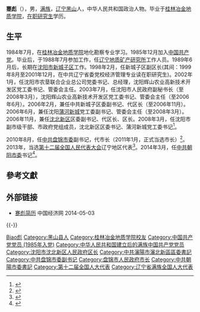 '''蹇彪'''（{{bd|1964年|5月|}}），男，[[满族|满族]]，[[辽宁省|辽宁]][[黑山县|黑山]]人，中华人民共和国政治人物。毕业于[[桂林冶金地质学院|桂林冶金地质学院]]，[[在职研究生|在职研究生]]学历。

== 生平 ==
1984年7月，在[[桂林冶金地质学院|桂林冶金地质学院]]地化勘察专业学习。1985年12月加入[[中国共产党|中国共产党]]。毕业后，于1988年7月参加工作，任[[辽宁地质矿产研究所|辽宁地质矿产研究所]]工作人员。1989年6月后，长期在[[沈阳市|沈阳市]][[新城子区|新城子区]]工作。1998年2月，任新城子区副区长(其间：1999年8月至2001年12月，在中共辽宁省委党校经济管理专业读在职研究生)。2002年1月，任沈阳市农垦联合企业总公司党委书记、总经理，沈阳辉山农业高新技术开发区党工委书记、管委会主任。2003年7月，任沈阳市人民政府副秘书长（至2008年3月），沈阳辉山农业高新技术开发区党工委书记、管委会主任（至2006年6月）。2006年2月，兼任中共新城子区委副书记、代区长（至2006年11月）。2006年6月，兼任沈阳[[蒲河新城|蒲河新城]]党工委副书记、管委会主任（至2008年3月）。2006年11月，兼任[[沈北新区|沈北新区]]区委副书记、代区长、区长。2008年3月，任沈阳市副市级干部、市政府党组成员，沈北新区区委书记、蒲河新城党工委书记<ref>{{cite web|accessdate=2016-09-18|url=http://district.ce.cn/newarea/sddy/201601/15/t20160115_8299663.shtml|title=蹇彪当选朝阳市人大常委会主任 王树轩不再担任|publisher=中国经济网}}</ref>。

2010年8月，任[[中共盘锦市委|中共盘锦市委]]副书记，代市长（2011年1月，正式当选市长）<ref>{{cite web|accessdate=2014-07-12|url=http://district.ce.cn/newarea/sddy/201401/13/t20140113_2112225_1.shtml|title=张久富当选为盘锦市人大主任 蹇彪当选市长|publisher=中国经济网}}</ref>。2013年，当选[[第十二届全国人民代表大会|第十二届全国人民代表大会]]辽宁地区代表<ref>{{cite news|title=全国人大代表信息-蹇彪|url= http://210.82.31.1:8084/delegate/viewDelegate.action?dbid=120454|accessdate=2013-03-28|newspaper=全国人大网}}{{Dead link|date=2020年1月 |bot=InternetArchiveBot |fix-attempted=yes }}</ref>。2014年3月，任[[中共朝阳市委|中共朝阳市委]]书记<ref>{{cite web|accessdate=2014-06-04|url=http://district.ce.cn/newarea/sddy/201403/28/t20140328_2567292.shtml|title=高科提名为盘锦市长 原市长蹇彪调任朝阳市委书记|publisher=中国经济网}}</ref>。

== 參考文獻 ==
{{reflist}}

== 外部链接 ==
* [http://district.ce.cn/newarea/sddy/201403/20/t20140320_2520646.shtml 蹇彪简历 ] 中国经济网 2014-05-03

{{-}}
{{start box}}
{{s-ppo|cpc}}
{{s-before|[[王明玉|王明玉]]}}
{{s-title|[[中国共产党朝阳市委员会|中国共产党朝阳市委员会]]书记|2014年3月－2021年5月}}
{{s-after|[[张淑萍|张淑萍]]}}
{{s-gov|prc}}
{{s-before|[[孙国相|孙国相]]}}
{{s-title|[[盘锦市人民政府|盘锦市人民政府]]市长|2010年8月－2014年3月}}
{{s-after|[[高科_(1960年)|高科]]}}
{{end box}}

{{Authority control}}
{{DEFAULTSORT:Jian蹇}}
[[Category:蹇姓|Biao彪]]
[[Category:黑山县人|Category:黑山县人]]
[[Category:桂林冶金地质学院校友|Category:桂林冶金地质学院校友]]
[[Category:中国共产党党员_(1985年入党)|Category:中国共产党党员 (1985年入党)]]
[[Category:中华人民共和国建立后的满族中国共产党党员|Category:中华人民共和国建立后的满族中国共产党党员]]
[[Category:沈阳市沈北新区人民政府区长|Category:沈阳市沈北新区人民政府区长]]
[[Category:中共瀋陽市瀋北新區區委書記|Category:中共瀋陽市瀋北新區區委書記]]
[[Category:中共盘锦市委副书记|Category:中共盘锦市委副书记]]
[[Category:盘锦市人民政府市长|Category:盘锦市人民政府市长]]
[[Category:中共朝陽市委書記|Category:中共朝陽市委書記]]
[[Category:第十二届全国人大代表|Category:第十二届全国人大代表]]
[[Category:辽宁省满族全国人大代表|Category:辽宁省满族全国人大代表]]